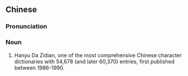 {{also|汉语大字典}}
==Chinese==
{{zh-forms|s=汉语大字典|type=212}}

===Pronunciation===
{{zh-pron
|m=hànyǔ dà zìdiǎn
|c=hon3 jyu5 daai6 zi6 din2
|cat=n
}}

===Noun===
{{zh-noun}}

# Hanyu Da Zidian, one of the most comprehensive Chinese character dictionaries with 54,678 (and later 60,370) entries, first published between 1986-1990.